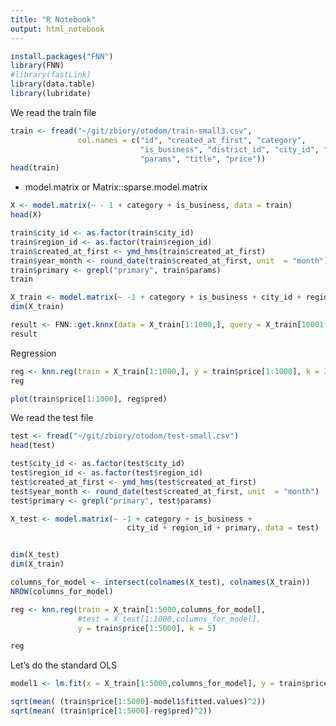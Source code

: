```yaml
---
title: "R Notebook"
output: html_notebook
---
```


```r
install.packages("FNN")
library(FNN)
#library(fastLink)
library(data.table)
library(lubridate)
```

We read the train file

```r
train <- fread("~/git/zbiory/otodom/train-small3.csv", 
               col.names = c("id", "created_at_first", "category",
                             "is_business", "district_id", "city_id", "region_id", 
                             "params", "title", "price"))
head(train)
```

- model.matrix or Matrix::sparse.model.matrix

```r
X <- model.matrix(~ - 1 + category + is_business, data = train)
head(X)
```

```r
train$city_id <- as.factor(train$city_id)
train$region_id <- as.factor(train$region_id)
train$created_at_first <- ymd_hms(train$created_at_first)
train$year_month <- round_date(train$created_at_first, unit  = "month")
train$primary <- grepl("primary", train$params)
train
```

```r
X_train <- model.matrix(~ -1 + category + is_business + city_id + region_id + primary, data = train)
dim(X_train)
```

```r
result <- FNN::get.knnx(data = X_train[1:1000,], query = X_train[10001:10002,], k = 1)
result
```

Regression

```r
reg <- knn.reg(train = X_train[1:1000,], y = train$price[1:1000], k = 3)
reg
```

```r
plot(train$price[1:1000], reg$pred)
```



We read the test file 

```r
test <- fread("~/git/zbiory/otodom/test-small.csv")
head(test)
```

```r
test$city_id <- as.factor(test$city_id)
test$region_id <- as.factor(test$region_id)
test$created_at_first <- ymd_hms(test$created_at_first)
test$year_month <- round_date(test$created_at_first, unit  = "month")
test$primary <- grepl("primary", test$params)

X_test <- model.matrix(~ -1 + category + is_business + 
                          city_id + region_id + primary, data = test)


dim(X_test)
dim(X_train)

columns_for_model <- intersect(colnames(X_test), colnames(X_train))
NROW(columns_for_model)
```

```r
reg <- knn.reg(train = X_train[1:5000,columns_for_model], 
               #test = X_test[1:1000,columns_for_model],
               y = train$price[1:5000], k = 5)

reg
```

Let's do the standard OLS


```r
model1 <- lm.fit(x = X_train[1:5000,columns_for_model], y = train$price[1:5000])

sqrt(mean( (train$price[1:5000]-model1$fitted.values)^2))
sqrt(mean( (train$price[1:5000]-reg$pred)^2))

```


